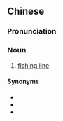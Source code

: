 ==Chinese==
{{zh-forms|s=鱼丝}}

===Pronunciation===
{{zh-pron
|m=yúsī
|c=jyu4 si1
|cat=n
}}

===Noun===
{{zh-noun}}

# [[fishing line]]

====Synonyms====
* {{zh-l|釣絲}}
* {{zh-l|釣線}}
* {{zh-l|釣魚線}}

{{zh-cat|Fishing}}